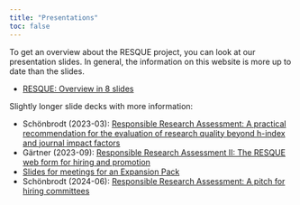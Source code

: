 ```yaml
---
title: "Presentations"
toc: false
---
```


To get an overview about the RESQUE project, you can look at our presentation slides. In general, the information on this website is more up to date than the slides.

- [RESQUE: Overview in 8 slides](../presentations/RESQUE_8_slides.pdf)

Slightly longer slide decks with more information:

- Schönbrodt (2023-03): [Responsible Research Assessment: A practical recommendation for the evaluation of research quality beyond h-index and journal impact factors](../presentations/Schoenbrodt-2023-03-Responsible_Research_Assessment.pdf)
- Gärtner (2023-09): [Responsible Research Assessment II: The RESQUE web form for hiring and promotion](../presentations/Gaertner-2023-09-Responsible_Research_Assessment_II.pdf)
- [Slides for meetings for an Expansion Pack](../presentations/RESQUE_Expansion_Pack_Meeting.pdf)
- Schönbrodt (2024-06): [Responsible Research Assessment: A pitch for hiring committees](../presentations/Schoenbrodt-2024-RESQUE-Pitch.pdf)